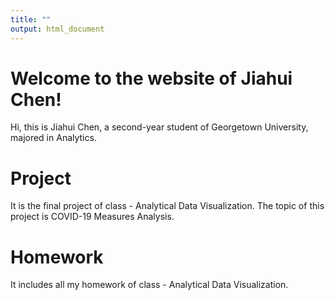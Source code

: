 ```yaml
---
title: ""
output: html_document
---
```


# Welcome to the website of Jiahui Chen! 

Hi, this is Jiahui Chen, a second-year student of Georgetown University, majored in Analytics.

# Project

It is the final project of class - Analytical Data Visualization.
The topic of this project is COVID-19 Measures Analysis.

# Homework
It includes all my homework of class - Analytical Data Visualization.